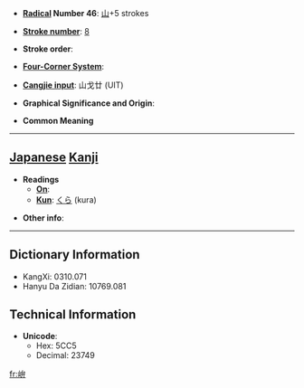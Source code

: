 * '''[[Wiktionary:Chinese radical index| Radical]] Number 46''': [[Wiktionary:Chinese radical index 山|山]]+5 strokes

* '''[[Wiktionary:Chinese total strokes index|Stroke number]]''': [[Wiktionary:Chinese total strokes index 8|8]]

* '''Stroke order''': 

* '''[[Wiktionary:Chinese four corner index|Four-Corner System]]''': 

* '''[[Wiktionary:Chinese Cangjie index|Cangjie input]]''': 山戈廿 (UIT)

* '''Graphical Significance and Origin''': 

* '''Common Meaning'''

----

== [[Japanese]] [[Kanji]] ==

* '''Readings'''
** '''[[On]]''': 
** '''[[Kun]]''': [[くら]] (kura)

* '''Other info''':  

----

== Dictionary Information ==

* KangXi: 0310.071
* Hanyu Da Zidian: 10769.081

== Technical Information ==

* '''Unicode''':
** Hex: 5CC5
** Decimal: 23749

[[fr:峅]]